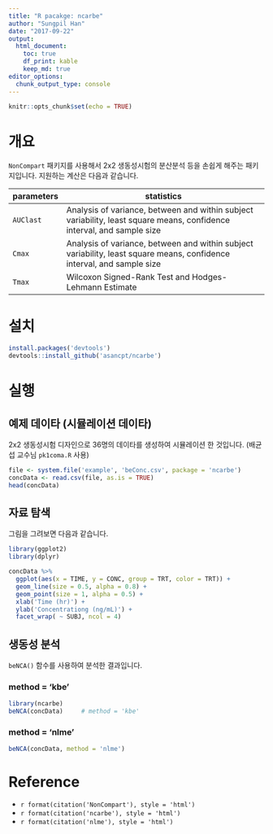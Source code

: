 ```yaml
---
title: "R pacakge: ncarbe"
author: "Sungpil Han"
date: "2017-09-22"
output: 
  html_document:
    toc: true
    df_print: kable
    keep_md: true
editor_options: 
  chunk_output_type: console
---
```


```r
knitr::opts_chunk$set(echo = TRUE)
```

# 개요

`NonCompart` 패키지를 사용해서 2x2 생동성시험의 분산분석 등을 손쉽게 해주는 패키지입니다.
지원하는 계산은 다음과 같습니다.

|parameters | statistics|
|---|--------------------------------------------------------------------------------------|
| `AUClast` | Analysis of variance, between and within subject variability, least square means, confidence interval, and sample size |
| `Cmax` | Analysis of variance, between and within subject variability, least square means, confidence interval, and sample size |
| `Tmax` | Wilcoxon Signed-Rank Test and Hodges-Lehmann Estimate | 


# 설치

```r
install.packages('devtools')
devtools::install_github('asancpt/ncarbe')
```

# 실행

## 예제 데이타 (시뮬레이션 데이타)

2x2 생동성시험 디자인으로 36명의 데이타를 생성하여 시뮬레이션 한 것입니다. (배균섭 교수님 `pk1coma.R` 사용)

```r
file <- system.file('example', 'beConc.csv', package = 'ncarbe')
concData <- read.csv(file, as.is = TRUE)
head(concData)
```

## 자료 탐색

그림을 그려보면 다음과 같습니다.
```r
library(ggplot2)
library(dplyr)

concData %>% 
  ggplot(aes(x = TIME, y = CONC, group = TRT, color = TRT)) +
  geom_line(size = 0.5, alpha = 0.8) +
  geom_point(size = 1, alpha = 0.5) +
  xlab('Time (hr)') +
  ylab('Concentrationg (ng/mL)') +
  facet_wrap( ~ SUBJ, ncol = 4)
```

## 생동성 분석

`beNCA()` 함수를 사용하여 분석한 결과입니다.

### method = 'kbe'

```r
library(ncarbe)
beNCA(concData)     # method = 'kbe'
```

### method = 'nlme'

```r
beNCA(concData, method = 'nlme')
```

# Reference

- `r format(citation('NonCompart'), style = 'html')`
- `r format(citation('ncarbe'), style = 'html')`
- `r format(citation('nlme'), style = 'html')`
